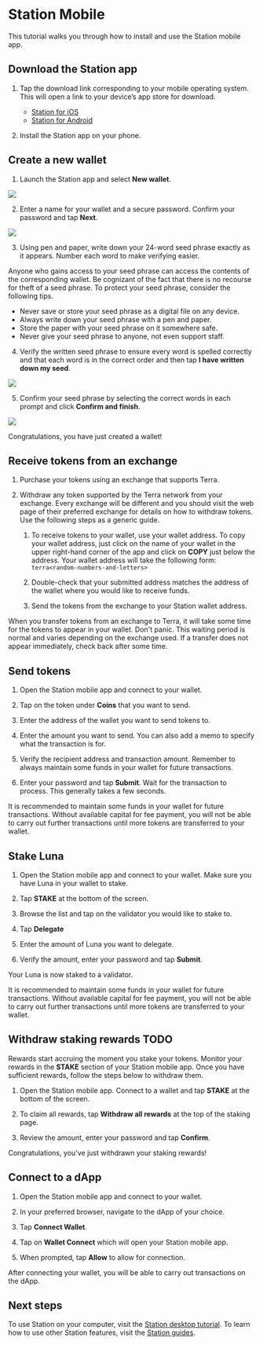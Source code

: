 
# Station Mobile

This tutorial walks you through how to install and use the Station mobile app.

## Download the Station app

1. Tap the download link corresponding to your mobile operating system. This will open a link to your device’s app store for download.

   - [Station for iOS](https://apps.apple.com/app/id1548434735)
   - [Station for Android](https://play.google.com/store/apps/details?id=money.terra.station)

2. Install the Station app on your phone.

## Create a new wallet

1. Launch the Station app and select **New wallet**.

<img className="readme-img-sm" src="/img/screens/mobile/new-wallet.png" />

2. Enter a name for your wallet and a secure password. Confirm your password and tap **Next**.

<img className="readme-img-sm" src="/img/screens/mobile/new-input.png" />

3. Using pen and paper, write down your 24-word seed phrase exactly as it appears. Number each word to make verifying easier.

<Admonition type="danger" icon="🔥" title="Protect your seed phrase">
Anyone who gains access to your seed phrase can access the contents of the corresponding wallet. Be cognizant of the fact that there is no recourse for theft of a seed phrase. To protect your seed phrase, consider the following tips.

- Never save or store your seed phrase as a digital file on any device.
- Always write down your seed phrase with a pen and paper.
- Store the paper with your seed phrase on it somewhere safe.
- Never give your seed phrase to anyone, not even support staff.
  </Admonition>

4. Verify the written seed phrase to ensure every word is spelled correctly and that each word is in the correct order and then tap **I have written down my seed**.

<img className="readme-img-sm" src="/img/screens/mobile/seed.png" />

5. Confirm your seed phrase by selecting the correct words in each prompt and click **Confirm and finish**.

<img className="readme-img-sm" src="/img/screens/mobile/confirm.png" />

Congratulations, you have just created a wallet!

## Receive tokens from an exchange

1. Purchase your tokens using an exchange that supports Terra.

2. Withdraw any token supported by the Terra network from your exchange. Every exchange will be different and you should visit the web page of their preferred exchange for details on how to withdraw tokens. Use the following steps as a generic guide.

   1. To receive tokens to your wallet, use your wallet address. To copy your wallet address, just click on the name of your wallet in the upper right-hand corner of the app and click on **COPY** just below the address. Your wallet address will take the following form: `terra<random-numbers-and-letters>`

   2. Double-check that your submitted address matches the address of the wallet where you would like to receive funds.

   3. Send the tokens from the exchange to your Station wallet address.

<Admonition type="caution" icon="☢️" title="Transfer wait times">

When you transfer tokens from an exchange to Terra, it will take some time for the tokens to appear in your wallet. Don't panic. This waiting period is normal and varies depending on the exchange used. If a transfer does not appear immediately, check back after some time.

</Admonition>

## Send tokens

1. Open the Station mobile app and connect to your wallet.

2. Tap on the token under **Coins** that you want to send.

3. Enter the address of the wallet you want to send tokens to.

4. Enter the amount you want to send. You can also add a memo to specify what the transaction is for.

5. Verify the recipient address and transaction amount. Remember to always maintain some funds in your wallet for future transactions.

6. Enter your password and tap **Submit**. Wait for the transaction to process. This generally takes a few seconds.

<Admonition type="caution" icon="☢️" title="Maintain funds for transaction fees">

It is recommended to maintain some funds in your wallet for future transactions. Without available capital for fee payment, you will not be able to carry out further transactions until more tokens are transferred to your wallet.

</Admonition>

## Stake Luna

1. Open the Station mobile app and connect to your wallet. Make sure you have Luna in your wallet to stake.

2. Tap **STAKE** at the bottom of the screen.

3. Browse the list and tap on the validator you would like to stake to.

4. Tap **Delegate**

5. Enter the amount of Luna you want to delegate.

6. Verify the amount, enter your password and tap **Submit**.

Your Luna is now staked to a validator.

<Admonition type="caution" icon="☢️" title="Maintain funds for transaction fees">

It is recommended to maintain some funds in your wallet for future transactions. Without available capital for fee payment, you will not be able to carry out further transactions until more tokens are transferred to your wallet.

</Admonition>

## Withdraw staking rewards TODO

Rewards start accruing the moment you stake your tokens. Monitor your rewards in the **STAKE** section of your Station mobile app. Once you have sufficient rewards, follow the steps below to withdraw them.

1. Open the Station mobile app. Connect to a wallet and tap **STAKE** at the bottom of the screen.

2. To claim all rewards, tap **Withdraw all rewards** at the top of the staking page.

3. Review the amount, enter your password and tap **Confirm**.

Congratulations, you've just withdrawn your staking rewards!

## Connect to a dApp

1. Open the Station mobile app and connect to your wallet.

2. In your preferred browser, navigate to the dApp of your choice.

3. Tap **Connect Wallet**.

4. Tap on **Wallet Connect** which will open your Station mobile app.

5. When prompted, tap **Allow** to allow for connection.

After connecting your wallet, you will be able to carry out transactions on the dApp.

## Next steps

To use Station on your computer, visit the [Station desktop tutorial](station-desktop.mdx). To learn how to use other Station features, visit the [Station guides](../../../learn/station).
